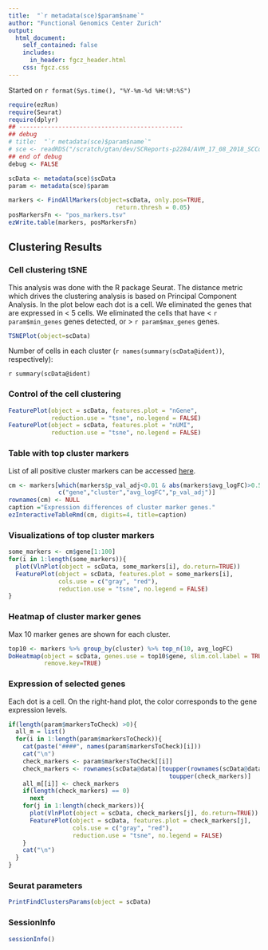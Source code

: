 ```yaml
---
title:  "`r metadata(sce)$param$name`"
author: "Functional Genomics Center Zurich"
output: 
  html_document:
    self_contained: false
    includes:
      in_header: fgcz_header.html
    css: fgcz.css
---
```


Started on `r format(Sys.time(), "%Y-%m-%d %H:%M:%S")`

```r
require(ezRun)
require(Seurat)
require(dplyr)
## ----------------------------------------------
## debug
# title:  "`r metadata(sce)$param$name`"
# sce <- readRDS("/scratch/gtan/dev/SCReports-p2284/AVM_17_08_2018_SCCountQC/sce.rds")
## end of debug
debug <- FALSE

scData <- metadata(sce)$scData
param <- metadata(sce)$param
```

```r
markers <- FindAllMarkers(object=scData, only.pos=TRUE,
                              return.thresh = 0.05)
posMarkersFn <- "pos_markers.tsv"
ezWrite.table(markers, posMarkersFn)
```

## Clustering Results {.tabset}

### Cell clustering tSNE

This analysis was done with the R package Seurat. The distance metric which drives the clustering analysis is based on Principal Component Analysis.  In the plot below each dot is a cell.
We eliminated the genes that are expressed in < 5 cells. We eliminated the cells that have < `r param$min_genes` genes detected, or > `r param$max_genes` genes.

```r
TSNEPlot(object=scData)
```

Number of cells in each cluster (`r names(summary(scData@ident))`, respectively):

`r summary(scData@ident)`

### Control of the cell clustering

```r
FeaturePlot(object = scData, features.plot = "nGene", 
            reduction.use = "tsne", no.legend = FALSE)
FeaturePlot(object = scData, features.plot = "nUMI", 
            reduction.use = "tsne", no.legend = FALSE)
```

### Table with top cluster markers

List of all positive cluster markers can be accessed [here](`r posMarkersFn`).

```r
cm <- markers[which(markers$p_val_adj<0.01 & abs(markers$avg_logFC)>0.5),
              c("gene","cluster","avg_logFC","p_val_adj")]
rownames(cm) <- NULL
caption ="Expression differences of cluster marker genes."
ezInteractiveTableRmd(cm, digits=4, title=caption)
```

### Visualizations of top cluster markers

```r
some_markers <- cm$gene[1:100]
for(i in 1:length(some_markers)){
  plot(VlnPlot(object = scData, some_markers[i], do.return=TRUE))
  FeaturePlot(object = scData, features.plot = some_markers[i],
              cols.use = c("gray", "red"),
              reduction.use = "tsne", no.legend = FALSE)
}
```

### Heatmap of cluster marker genes
Max 10 marker genes are shown for each cluster. 

```r
top10 <- markers %>% group_by(cluster) %>% top_n(10, avg_logFC)
DoHeatmap(object = scData, genes.use = top10$gene, slim.col.label = TRUE,
          remove.key=TRUE)
```

### Expression of selected genes

Each dot is a cell. On the right-hand plot, the color corresponds to the gene expression levels. 

```r
if(length(param$markersToCheck) >0){
  all_m = list()
  for(i in 1:length(param$markersToCheck)){
    cat(paste("####", names(param$markersToCheck)[i]))
    cat("\n")
    check_markers <- param$markersToCheck[[i]]
    check_markers <- rownames(scData@data)[toupper(rownames(scData@data)) %in%
                                             toupper(check_markers)]
    all_m[[i]] <- check_markers
    if(length(check_markers) == 0)
      next
    for(j in 1:length(check_markers)){
      plot(VlnPlot(object = scData, check_markers[j], do.return=TRUE))
      FeaturePlot(object = scData, features.plot = check_markers[j],
                  cols.use = c("gray", "red"),
                  reduction.use = "tsne", no.legend = FALSE)
    }
    cat("\n")
  }
}

```

### Seurat parameters
```r
PrintFindClustersParams(object = scData)
```

### SessionInfo
```r
sessionInfo()
```
